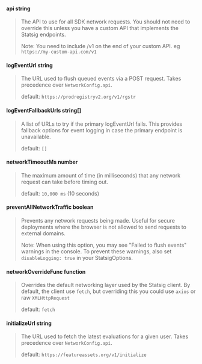 #### **api** string
> The API to use for all SDK network requests. You should not need to override this unless you have a custom API that implements the Statsig endpoints.
>
> Note: You need to include /v1 on the end of your custom API. eg `https://my-custom-api.com/v1`

#### **logEventUrl** string
> The URL used to flush queued events via a POST request. Takes precedence over `NetworkConfig.api`. 
>
> default: `https://prodregistryv2.org/v1/rgstr`

#### **logEventFallbackUrls** string[]
> A list of URLs to try if the primary logEventUrl fails. This provides fallback options for event logging in case the primary endpoint is unavailable.
>
> default: `[]`

#### **networkTimeoutMs** number
> The maximum amount of time (in milliseconds) that any network request can take before timing out. 
>
> default: `10,000 ms` (10 seconds)

#### **preventAllNetworkTraffic** boolean
> Prevents any network requests being made. Useful for secure deployments where the browser is not allowed to send requests to external domains.
>
> Note: When using this option, you may see "Failed to flush events" warnings in the console. To prevent these warnings, also set `disableLogging: true` in your StatsigOptions.

#### **networkOverrideFunc** function
> Overrides the default networking layer used by the Statsig client. 
> By default, the client use `fetch`, but overriding this you could use `axios` or raw `XMLHttpRequest` 
>
> default: `fetch`

#### **initializeUrl** string
> The URL used to fetch the latest evaluations for a given user. Takes precedence over `NetworkConfig.api`. 
>
> default: `https://featureassets.org/v1/initialize`
